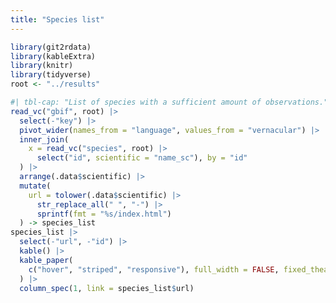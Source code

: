 ```yaml
---
title: "Species list"
---
```


```r
library(git2rdata)
library(kableExtra)
library(knitr)
library(tidyverse)
root <- "../results"
```

```r
#| tbl-cap: "List of species with a sufficient amount of observations."
read_vc("gbif", root) |>
  select(-"key") |>
  pivot_wider(names_from = "language", values_from = "vernacular") |>
  inner_join(
    x = read_vc("species", root) |>
      select("id", scientific = "name_sc"), by = "id"
  ) |>
  arrange(.data$scientific) |>
  mutate(
    url = tolower(.data$scientific) |>
      str_replace_all(" ", "-") |>
      sprintf(fmt = "%s/index.html")
  ) -> species_list
species_list |>
  select(-"url", -"id") |>
  kable() |>
  kable_paper(
    c("hover", "striped", "responsive"), full_width = FALSE, fixed_thead = TRUE
  ) |>
  column_spec(1, link = species_list$url)
```

